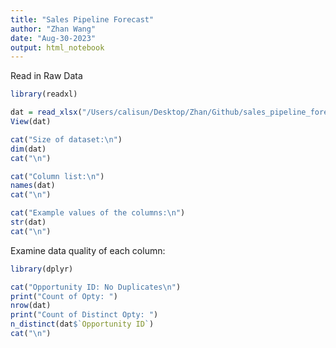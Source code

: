 ```yaml
---
title: "Sales Pipeline Forecast"
author: "Zhan Wang"
date: "Aug-30-2023"
output: html_notebook
---
```


Read in Raw Data

```r
library(readxl)

dat = read_xlsx("/Users/calisun/Desktop/Zhan/Github/sales_pipeline_forecast/data/Sales Dataset.xlsx", sheet = "Sales Win Loss data")
View(dat)

cat("Size of dataset:\n")
dim(dat)
cat("\n")

cat("Column list:\n")
names(dat)
cat("\n")

cat("Example values of the columns:\n")
str(dat)
cat("\n")


```

Examine data quality of each column:

```r
library(dplyr)

cat("Opportunity ID: No Duplicates\n")
print("Count of Opty: ")
nrow(dat)
print("Count of Distinct Opty: ")
n_distinct(dat$`Opportunity ID`)
cat("\n")



```

